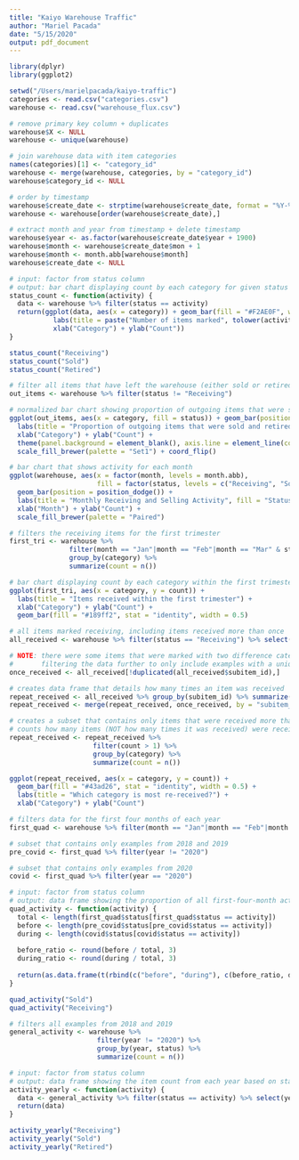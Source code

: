 ```yaml
---
title: "Kaiyo Warehouse Traffic"
author: "Mariel Pacada"
date: "5/15/2020"
output: pdf_document
---
```


```r
library(dplyr)
library(ggplot2)
```

```r
setwd("/Users/marielpacada/kaiyo-traffic")
categories <- read.csv("categories.csv") 
warehouse <- read.csv("warehouse_flux.csv")

# remove primary key column + duplicates
warehouse$X <- NULL
warehouse <- unique(warehouse)

# join warehouse data with item categories
names(categories)[1] <- "category_id"
warehouse <- merge(warehouse, categories, by = "category_id")
warehouse$category_id <- NULL

# order by timestamp
warehouse$create_date <- strptime(warehouse$create_date, format = "%Y-%m-%d %H:%M:%S")
warehouse <- warehouse[order(warehouse$create_date),]

# extract month and year from timestamp + delete timestamp
warehouse$year <- as.factor(warehouse$create_date$year + 1900)
warehouse$month <- warehouse$create_date$mon + 1
warehouse$month <- month.abb[warehouse$month]
warehouse$create_date <- NULL
```

```r
# input: factor from status column
# output: bar chart displaying count by each category for given status
status_count <- function(activity) { 
  data <- warehouse %>% filter(status == activity)
  return(ggplot(data, aes(x = category)) + geom_bar(fill = "#F2AE0F", width = 0.5) + 
           labs(title = paste("Number of items marked", tolower(activity))) +
           xlab("Category") + ylab("Count"))
}

status_count("Receiving")
status_count("Sold")
status_count("Retired")
```

```r
# filter all items that have left the warehouse (either sold or retired)
out_items <- warehouse %>% filter(status != "Receiving")

# normalized bar chart showing proportion of outgoing items that were sold/retired per category
ggplot(out_items, aes(x = category, fill = status)) + geom_bar(position = "fill") + 
  labs(title = "Proportion of outgoing items that were sold and retired", fill = "Status") +
  xlab("Category") + ylab("Count") +
  theme(panel.background = element_blank(), axis.line = element_line(colour = "grey")) +
  scale_fill_brewer(palette = "Set1") + coord_flip()
```

```r
# bar chart that shows activity for each month
ggplot(warehouse, aes(x = factor(month, levels = month.abb), 
                      fill = factor(status, levels = c("Receiving", "Sold", "Retired")))) + 
  geom_bar(position = position_dodge()) + 
  labs(title = "Monthly Receiving and Selling Activity", fill = "Status") + 
  xlab("Month") + ylab("Count") +
  scale_fill_brewer(palette = "Paired")
```

```r
# filters the receiving items for the first trimester
first_tri <- warehouse %>% 
               filter(month == "Jan"|month == "Feb"|month == "Mar" & status == "Receiving") %>%
               group_by(category) %>% 
               summarize(count = n())

# bar chart displaying count by each category within the first trimester of all given years
ggplot(first_tri, aes(x = category, y = count)) + 
  labs(title = "Items received within the first trimester") +
  xlab("Category") + ylab("Count") +
  geom_bar(fill = "#189ff2", stat = "identity", width = 0.5)
```

```r
# all items marked receiving, including items received more than once
all_received <- warehouse %>% filter(status == "Receiving") %>% select(status, subitem_id, category)

# NOTE: there were some items that were marked with two difference categories, so we handle this by simply 
#       filtering the data further to only include examples with a unique subitem_id
once_received <- all_received[!duplicated(all_received$subitem_id),]

# creates data frame that details how many times an item was received
repeat_received <- all_received %>% group_by(subitem_id) %>% summarize(count = n())
repeat_received <- merge(repeat_received, once_received, by = "subitem_id")

# creates a subset that contains only items that were received more than once
# counts how many items (NOT how many times it was received) were received more than once for each category
repeat_received <- repeat_received %>% 
                     filter(count > 1) %>% 
                     group_by(category) %>% 
                     summarize(count = n())

ggplot(repeat_received, aes(x = category, y = count)) + 
  geom_bar(fill = "#43ad26", stat = "identity", width = 0.5) + 
  labs(title = "Which category is most re-received?") +
  xlab("Category") + ylab("Count")
```

```r
# filters data for the first four months of each year
first_quad <- warehouse %>% filter(month == "Jan"|month == "Feb"|month == "Mar"|month == "Apr")

# subset that contains only examples from 2018 and 2019
pre_covid <- first_quad %>% filter(year != "2020")

# subset that contains only examples from 2020
covid <- first_quad %>% filter(year == "2020")
```

```r
# input: factor from status column 
# output: data frame showing the proportion of all first-four-month activity that were from before/after covid
quad_activity <- function(activity) { 
  total <- length(first_quad$status[first_quad$status == activity])
  before <- length(pre_covid$status[pre_covid$status == activity])
  during <- length(covid$status[covid$status == activity])
  
  before_ratio <- round(before / total, 3)
  during_ratio <- round(during / total, 3)
  
  return(as.data.frame(t(rbind(c("before", "during"), c(before_ratio, during_ratio)))))
}

quad_activity("Sold")
quad_activity("Receiving")
```

```r
# filters all examples from 2018 and 2019
general_activity <- warehouse %>% 
                      filter(year != "2020") %>% 
                      group_by(year, status) %>% 
                      summarize(count = n())

# input: factor from status column
# output: data frame showing the item count from each year based on status
activity_yearly <- function(activity) {
  data <- general_activity %>% filter(status == activity) %>% select(year, count)
  return(data)
}

activity_yearly("Receiving")
activity_yearly("Sold")
activity_yearly("Retired")
```

